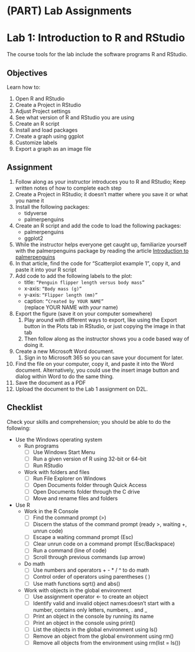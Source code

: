 # (PART) Lab Assignments {.unnumbered}

# Lab 1: Introduction to R and RStudio

The course tools for the lab include the software programs R and RStudio.

## Objectives

Learn how to:

1.  Open R and RStudio
2.  Create a Project in RStudio
3.  Adjust Project settings
4.  See what version of R and RStudio you are using
5.  Create an R script
6.  Install and load packages
7.  Create a graph using ggplot
8.  Customize labels
9.  Export a graph as an image file

## Assignment

1.  Follow along as your instructor introduces you to R and RStudio; Keep written notes of how to complete each step
2.  Create a Project in RStudio; it doesn’t matter where you save it or what you name it
3.  Install the following packages:
    -   tidyverse
    -   palmerpenguins
4.  Create an R script and add the code to load the following packages:
    -   palmerpenguins
    -   ggplot2
5.  While the instructor helps everyone get caught up, familiarize yourself with the palmerpenguins package by reading the article [Introduction to palmerpenguins](https://allisonhorst.github.io/palmerpenguins/articles/intro.html)
6.  In that article, find the code for “Scatterplot example 1”, copy it, and paste it into your R script
7.  Add code to add the following labels to the plot:
    -   title: `“Penguin flipper length versus body mass”`
    -   x-axis: `“Body mass (g)”`
    -   y-axis: `“Flipper length (mm)”`
    -   caption: `“Created by YOUR NAME”`\
        (replace YOUR NAME with *your* name)
8.  Export the figure (save it on your computer somewhere)
    1.  Play around with different ways to export, like using the Export button in the Plots tab in RStudio, or just copying the image in that tab
    2.  Then follow along as the instructor shows you a code based way of doing it.
9.  Create a new Microsoft Word document.
    1.  Sign in to Microsoft 365 so you can save your document for later.
10. Find the file on your computer, copy it, and paste it into the Word document. Alternatively, you could use the insert image button and dialog within Word to do the same thing.
11. Save the document as a PDF
12. Upload the document to the Lab 1 assignment on D2L.

## Checklist

Check your skills and comprehension; you should be able to do the following:

-   Use the Windows operating system
    -   Run programs
        -   [ ] Use Windows Start Menu
        -   [ ] Run a given version of R using 32-bit or 64-bit
        -   [ ] Run RStudio
    -   Work with folders and files
        -   [ ] Run File Explorer on Windows
        -   [ ] Open Documents folder through Quick Access
        -   [ ] Open Documents folder through the C drive
        -   [ ] Move and rename files and folders
-   Use R
    -   Work in the R Console
        -   [ ] Find the command prompt (\>)
        -   [ ] Discern the status of the command prompt (ready \>, waiting +, unrun code)
        -   [ ] Escape a waiting command prompt (Esc)
        -   [ ] Clear unrun code on a command prompt (Esc/Backspace)
        -   [ ] Run a command (line of code)
        -   [ ] Scroll through previous commands (up arrow)
    -   Do math
        -   [ ] Use numbers and operators + - \* / \^ to do math
        -   [ ] Control order of operators using parentheses ( )
        -   [ ] Use math functions sqrt() and abs()
    -   Work with objects in the global environment
        -   [ ] Use assignment operator \<- to create an object
        -   [ ] Identify valid and invalid object names:doesn’t start with a number, contains only letters, numbers, . and \_
        -   [ ] Print an object in the console by running its name
        -   [ ] Print an object in the console using print()
        -   [ ] List the objects in the global environment using ls()
        -   [ ] Remove an object from the global environment using rm()
        -   [ ] Remove all objects from the environment using rm(list = ls())
